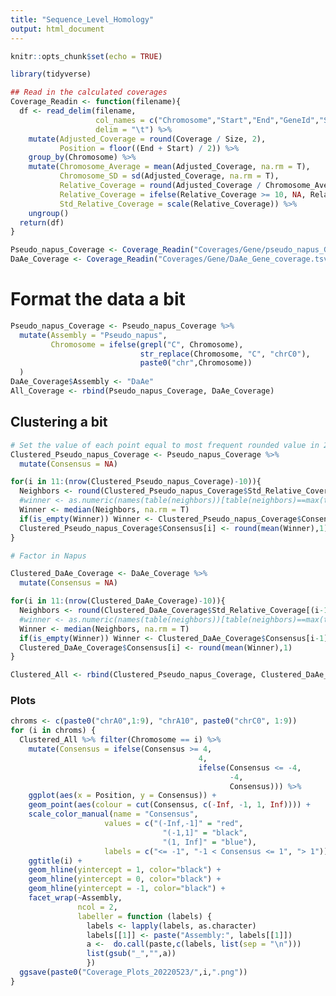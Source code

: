 ```yaml
---
title: "Sequence_Level_Homology"
output: html_document
---
```


```r
knitr::opts_chunk$set(echo = TRUE)
```

```r
library(tidyverse)
```

```r
## Read in the calculated coverages
Coverage_Readin <- function(filename){
  df <- read_delim(filename,
                   col_names = c("Chromosome","Start","End","GeneId","Score","Strand","Coverage", "Covered", "Size", "Ratio"),
                   delim = "\t") %>%
    mutate(Adjusted_Coverage = round(Coverage / Size, 2),
           Position = floor((End + Start) / 2)) %>%
    group_by(Chromosome) %>%
    mutate(Chromosome_Average = mean(Adjusted_Coverage, na.rm = T),
           Chromosome_SD = sd(Adjusted_Coverage, na.rm = T),
           Relative_Coverage = round(Adjusted_Coverage / Chromosome_Average, 2),
           Relative_Coverage = ifelse(Relative_Coverage >= 10, NA, Relative_Coverage),
           Std_Relative_Coverage = scale(Relative_Coverage)) %>%
    ungroup()
  return(df)
}

Pseudo_napus_Coverage <- Coverage_Readin("Coverages/Gene/pseudo_napus_Gene_coverage.tsv")
DaAe_Coverage <- Coverage_Readin("Coverages/Gene/DaAe_Gene_coverage.tsv")
```

# Format the data a bit

```r
Pseudo_napus_Coverage <- Pseudo_napus_Coverage %>%
  mutate(Assembly = "Pseudo_napus",
         Chromosome = ifelse(grepl("C", Chromosome),
                             str_replace(Chromosome, "C", "chrC0"),
                             paste0("chr",Chromosome))
  )
DaAe_Coverage$Assembly <- "DaAe"
All_Coverage <- rbind(Pseudo_napus_Coverage, DaAe_Coverage)
```

## Clustering a bit

```r
# Set the value of each point equal to most frequent rounded value in 20 neighbors will have to burn in 10
Clustered_Pseudo_napus_Coverage <- Pseudo_napus_Coverage %>%
  mutate(Consensus = NA)

for(i in 11:(nrow(Clustered_Pseudo_napus_Coverage)-10)){
  Neighbors <- round(Clustered_Pseudo_napus_Coverage$Std_Relative_Coverage[(i-10):(i+10)],1)
  #winner <- as.numeric(names(table(neighbors))[table(neighbors)==max(table(neighbors))])
  Winner <- median(Neighbors, na.rm = T)
  if(is_empty(Winner)) Winner <- Clustered_Pseudo_napus_Coverage$Consensus[i-1]
  Clustered_Pseudo_napus_Coverage$Consensus[i] <- round(mean(Winner),1)
}

# Factor in Napus

Clustered_DaAe_Coverage <- DaAe_Coverage %>%
  mutate(Consensus = NA)

for(i in 11:(nrow(Clustered_DaAe_Coverage)-10)){
  Neighbors <- round(Clustered_DaAe_Coverage$Std_Relative_Coverage[(i-10):(i+10)],1)
  #winner <- as.numeric(names(table(neighbors))[table(neighbors)==max(table(neighbors))])
  Winner <- median(Neighbors, na.rm = T)
  if(is_empty(Winner)) Winner <- Clustered_DaAe_Coverage$Consensus[i-1]
  Clustered_DaAe_Coverage$Consensus[i] <- round(mean(Winner),1)
}

Clustered_All <- rbind(Clustered_Pseudo_napus_Coverage, Clustered_DaAe_Coverage)
```

### Plots

```r
chroms <- c(paste0("chrA0",1:9), "chrA10", paste0("chrC0", 1:9))
for (i in chroms) {
  Clustered_All %>% filter(Chromosome == i) %>%
    mutate(Consensus = ifelse(Consensus >= 4,
                                          4,
                                          ifelse(Consensus <= -4,
                                                 -4,
                                                 Consensus))) %>%
    ggplot(aes(x = Position, y = Consensus)) +
    geom_point(aes(colour = cut(Consensus, c(-Inf, -1, 1, Inf)))) +
    scale_color_manual(name = "Consensus",
                     values = c("(-Inf,-1]" = "red",
                                  "(-1,1]" = "black",
                                  "(1, Inf]" = "blue"),
                     labels = c("<= -1", "-1 < Consensus <= 1", "> 1")) +
    ggtitle(i) +
    geom_hline(yintercept = 1, color="black") +
    geom_hline(yintercept = 0, color="black") +
    geom_hline(yintercept = -1, color="black") +
    facet_wrap(~Assembly,
               ncol = 2,
               labeller = function (labels) {
                 labels <- lapply(labels, as.character)
                 labels[[1]] <- paste("Assembly:", labels[[1]])
                 a <-  do.call(paste,c(labels, list(sep = "\n")))
                 list(gsub("_","",a))
                 })
  ggsave(paste0("Coverage_Plots_20220523/",i,".png"))
}
```

